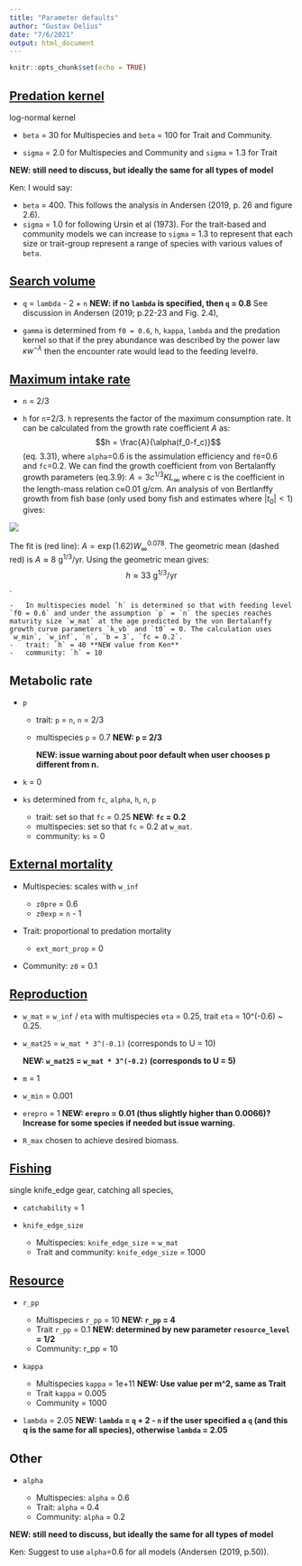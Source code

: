 ```yaml
---
title: "Parameter defaults"
author: "Gustav Delius"
date: "7/6/2021"
output: html_document
---
```


```r
knitr::opts_chunk$set(echo = TRUE)
```

## [Predation kernel](https://sizespectrum.org/mizer/reference/setPredKernel.html#setting-predation-kernel)

log-normal kernel

-   `beta` = 30 for Multispecies and `beta` = 100 for Trait and Community.

-   `sigma` = 2.0 for Multispecies and Community and `sigma` = 1.3 for Trait

**NEW: still need to discuss, but ideally the same for all types of model**

Ken: I would say:

-   `beta` = 400. This follows the analysis in Andersen (2019, p. 26 and figure 2.6).
-   `sigma` = 1.0 for following Ursin et al (1973). For the trait-based and community models we can increase to `sigma` = 1.3 to represent that each size or trait-group represent a range of species with various values of `beta`. 


## [Search volume](https://sizespectrum.org/mizer/reference/setSearchVolume.html#setting-search-volume)

-   `q` = `lambda` - 2 + `n` **NEW: if no `lambda` is specified, then `q` = 0.8** See discussion in Andersen (2019; p.22-23 and Fig. 2.4),

-   `gamma` is determined from `f0 = 0.6`, `h`, `kappa`, `lambda` and the predation kernel so that if the prey abundance was described by the power law $\kappa w^{-\lambda}$ then the encounter rate would lead to the feeding level`f0`.

## [Maximum intake rate](https://sizespectrum.org/mizer/reference/setMaxIntakeRate.html#setting-maximum-intake-rate)

-   `n` = 2/3

-   `h` for `n`=2/3.  `h` represents the factor of the maximum consumption rate. It can be calculated from the growth rate coefficient $A$ as: $$h = \frac{A}{\alpha(f_0-f_c)}$$ (eq. 3.31), where `alpha`=0.6 is the assimulation efficiency and `f0`=0.6 and `fc`=0.2.  We can find the growth coefficient from von Bertalanffy growth parameters (eq.3.9): $A = 3c^{1/3} K L_\infty$ where c is the coefficient in the length-mass relation c≈0.01 g/cm. An analysis of von Bertlanffy growth from fish base (only used bony fish and estimates where $| t_0 | <1$) gives:

![](A.png)

The fit is (red line): $A=\exp(1.62)W_\infty^{0.078}$. The geometric mean (dashed red) is $A \approx 8\ \mathrm{g^{1/3}/yr}$. Using the geometric mean gives: $$ h \approx 33\ \mathrm{g^{1/3}/yr}$$.


    -   In multispecies model `h` is determined so that with feeding level `f0 = 0.6` and under the assumption `p` = `n` the species reaches maturity size `w_mat` at the age predicted by the von Bertalanffy growth curve parameters `k_vb` and `t0` = 0. The calculation uses `w_min`, `w_inf`, `n`, `b = 3`, `fc = 0.2`.
    -   trait: `h` = 40 **NEW value from Ken**
    -   community: `h` = 10

## Metabolic rate

-   `p`

    -   trait: `p` = `n`, `n` = 2/3

    -   multispecies `p` = 0.7 **NEW: `p` = 2/3**

        **NEW: issue warning about poor default when user chooses p different from n.**

-   `k` = 0

-   `ks` determined from `fc`, `alpha`, `h`, `n`, `p`

    -   trait: set so that `fc` = 0.25 **NEW: `fc` = 0.2**
    -   multispecies: set so that `fc` = 0.2 at `w_mat`.
    -   community: `ks` = 0

## [External mortality](https://sizespectrum.org/mizer/dev/reference/setExtMort.html#setting-external-mortality-rate)

-   Multispecies: scales with `w_inf`

    -   `z0pre` = 0.6
    -   `z0exp` = `n` - 1

-   Trait: proportional to predation mortality

    -   `ext_mort_prop` = 0

-   Community: `z0` = 0.1

## [Reproduction](https://sizespectrum.org/mizer/dev/reference/setReproduction.html#setting-reproduction)

-   `w_mat` = `w_inf` / `eta` with multispecies `eta` = 0.25, trait `eta` = 10\^(-0.6) \~ 0.25.

-   `w_mat25` = `w_mat * 3^(-0.1)` (corresponds to U = 10)

    **NEW: `w_mat25` = `w_mat * 3^(-0.2)` (corresponds to U = 5)**

-   `m` = 1

-   `w_min` = 0.001

-   `erepro` = 1 **NEW: `erepro` = 0.01 (thus slightly higher than 0.0066)? Increase for some species if needed but issue warning.**

-   `R_max` chosen to achieve desired biomass.

## [Fishing](https://sizespectrum.org/mizer/reference/setFishing.html#setting-fishing)

single knife_edge gear, catching all species,

-   `catchability` = 1

-   `knife_edge_size`

    -   Multispecies: `knife_edge_size` = `w_mat`
    -   Trait and community: `knife_edge_size` = 1000

## [Resource](https://sizespectrum.org/mizer/reference/setResource.html#setting-resource-dynamics)

-   `r_pp`

    -   Multispecies `r_pp` = 10 **NEW: `r_pp` = 4**
    -   Trait `r_pp` = 0.1 **NEW: determined by new parameter `resource_level` = 1/2**
    -   Community: r_pp = 10

-   `kappa`

    -   Multispecies `kappa` = 1e+11 **NEW: Use value per m\^2, same as Trait**
    -   Trait `kappa` = 0.005
    -   Community = 1000

-   `lambda` = 2.05 **NEW: `lambda` = `q` + 2 - `n` if the user specified a `q` (and this q is the same for all species), otherwise `lambda` = 2.05**

## Other

-   `alpha`

    -   Multispecies: `alpha` = 0.6
    -   Trait: `alpha` = 0.4
    -   Community: `alpha` = 0.2

**NEW: still need to discuss, but ideally the same for all types of model**

Ken: Suggest to use `alpha`=0.6 for all models (Andersen (2019, p.50)).
